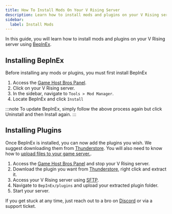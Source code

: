 ```yaml
---
title: How To Install Mods On Your V Rising Server
description: Learn how to install mods and plugins on your V Rising server.
sidebar:
  label: Install Mods
---
```


In this guide, you will learn how to install mods and plugins on your V Rising server using [BepInEx](https://thunderstore.io/c/v-rising/p/BepInEx/BepInExPack_V_Rising/).

## Installing BepInEx
Before installing any mods or plugins, you must first install BepInEx

1. Access the [Game Host Bros Panel](https://panel.gamehostbros.com/).
2. Click on your V Rising server.
3. In the sidebar, navigate to `Tools > Mod Manager`.
4. Locate BepInEx and click `Install`

:::note
To update BepInEx, simply follow the above process again but click Uninstall and then Install again.
:::

## Installing Plugins
Once BepInEx is installed, you can now add the plugins you wish. We suggest downloading them from [Thunderstore](https://thunderstore.io/c/v-rising/). You will also need to know how to [upload files to your game server.](/getting-started/uploading-files/).

1. Access the [Game Host Bros Panel](https://panel.gamehostbros.com/) and stop your V Rising server.
2. Download the plugin you want from [Thunderstore](https://thunderstore.io/c/v-rising/), right click and extract it.
3. Access your V Rising server using [SFTP](/getting-started/uploading-files/).
4. Navigate to `BepInEx/plugins` and upload your extracted plugin folder.
6. Start your server.

If you get stuck at any time, just reach out to a bro on [Discord](https://discord.gg/FN4XgbAwzr) or via a support ticket.